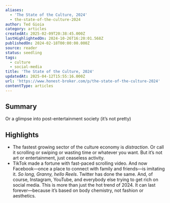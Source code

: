 ```yaml
---
aliases:
  - 'The State of the Culture, 2024'
  - the-state-of-the-culture-2024
author: Ted Gioia
category: articles
createdAt: 2025-02-09T20:38:45.000Z
lastHighlightedOn: 2024-10-26T16:20:01.568Z
publishedOn: 2024-02-18T00:00:00.000Z
source: reader
status: seedling
tags:
  - culture
  - social-media
title: 'The State of the Culture, 2024'
updatedAt: 2025-04-12T15:55:16.000Z
url: 'https://www.honest-broker.com/p/the-state-of-the-culture-2024'
contentType: articles
---
```

## Summary

Or a glimpse into post-entertainment society (it’s not pretty)

## Highlights

- The fastest growing sector of the culture economy is _distraction_. Or call it scrolling or swiping or wasting time or whatever you want. But it’s not art or entertainment, just ceaseless activity.
- TikTok made a fortune with fast-paced scrolling video. And now Facebook—once a place to connect with family and friends—is imitating it. _So long, Granny, hello Reels_. Twitter has done the same. And, of course, Instagram, YouTube, and everybody else trying to get rich on social media.
  This is more than just the hot trend of 2024. It can last forever—because it’s based on body chemistry, not fashion or aesthetics.

